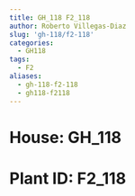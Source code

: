 ```yaml
---
title: GH_118 F2_118
author: Roberto Villegas-Diaz
slug: 'gh-118/f2-118'
categories:
  - GH118
tags:
  - F2
aliases:
  - gh-118-f2-118
  - gh118-f2118
---
```


# **House**: GH_118
# **Plant ID**: F2_118
